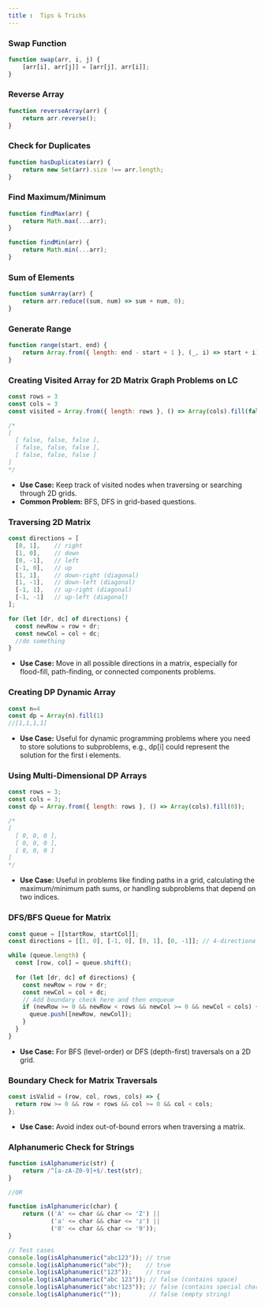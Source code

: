 ```yaml
---
title :  Tips & Tricks
---
```



### Swap Function

```JavaScript
function swap(arr, i, j) {
    [arr[i], arr[j]] = [arr[j], arr[i]];
}
```

### Reverse Array

```JavaScript
function reverseArray(arr) {
    return arr.reverse();
}
```
### Check for Duplicates

```JavaScript
function hasDuplicates(arr) {
    return new Set(arr).size !== arr.length;
}
```

### Find Maximum/Minimum

```JavaScript
function findMax(arr) {
    return Math.max(...arr);
}

function findMin(arr) {
    return Math.min(...arr);
}
```

### Sum of Elements

```JavaScript
function sumArray(arr) {
    return arr.reduce((sum, num) => sum + num, 0);
}
```
### Generate Range

```JavaScript
function range(start, end) {
    return Array.from({ length: end - start + 1 }, (_, i) => start + i);
}
```

### Creating Visited Array for 2D Matrix Graph Problems on LC


```JavaScript
const rows = 3
const cols = 3
const visited = Array.from({ length: rows }, () => Array(cols).fill(false));

/* 
[
  [ false, false, false ],
  [ false, false, false ],
  [ false, false, false ]
]
*/
```
 - **Use Case:** Keep track of visited nodes when traversing or searching through 2D grids.
 - **Common Problem:** BFS, DFS in grid-based questions.

### Traversing 2D Matrix

```JavaScript
const directions = [
  [0, 1],    // right
  [1, 0],    // down
  [0, -1],   // left
  [-1, 0],   // up
  [1, 1],    // down-right (diagonal)
  [1, -1],   // down-left (diagonal)
  [-1, 1],   // up-right (diagonal)
  [-1, -1]   // up-left (diagonal)
];

for (let [dr, dc] of directions) {
  const newRow = row + dr;
  const newCol = col + dc;
  //do something
}
```
 - **Use Case:** Move in all possible directions in a matrix, especially for flood-fill, path-finding, or connected components problems.

### Creating DP Dynamic Array

```JavaScript
const n=4
const dp = Array(n).fill(1)
//[1,1,1,1]
```
- **Use Case:** Useful for dynamic programming problems where you need to store solutions to subproblems, e.g., dp[i] could represent the solution for the first i elements.

### Using Multi-Dimensional DP Arrays

```JavaScript
const rows = 3;
const cols = 3;
const dp = Array.from({ length: rows }, () => Array(cols).fill(0));

/* 
[
  [ 0, 0, 0 ],
  [ 0, 0, 0 ],
  [ 0, 0, 0 ]
]
*/
```

- **Use Case:** Useful in problems like finding paths in a grid, calculating the maximum/minimum path sums, or handling subproblems that depend on two indices.

### DFS/BFS Queue for Matrix

```JavaScript
const queue = [[startRow, startCol]];
const directions = [[1, 0], [-1, 0], [0, 1], [0, -1]]; // 4-directional movement

while (queue.length) {
  const [row, col] = queue.shift();
  
  for (let [dr, dc] of directions) {
    const newRow = row + dr;
    const newCol = col + dc;
    // Add boundary check here and then enqueue
    if (newRow >= 0 && newRow < rows && newCol >= 0 && newCol < cols) {
      queue.push([newRow, newCol]);
    }
  }
}
```
- **Use Case:** For BFS (level-order) or DFS (depth-first) traversals on a 2D grid.

### Boundary Check for Matrix Traversals

```JavaScript
const isValid = (row, col, rows, cols) => {
  return row >= 0 && row < rows && col >= 0 && col < cols;
};
```
- **Use Case:** Avoid index out-of-bound errors when traversing a matrix.

### Alphanumeric Check for Strings

```JavaScript
function isAlphanumeric(str) {
    return /^[a-zA-Z0-9]+$/.test(str);
}

//OR

function isAlphanumeric(char) {
    return (('A' <= char && char <= 'Z') || 
            ('a' <= char && char <= 'z') || 
            ('0' <= char && char <= '9'));
}

// Test cases
console.log(isAlphanumeric("abc123")); // true
console.log(isAlphanumeric("abc"));    // true
console.log(isAlphanumeric("123"));    // true
console.log(isAlphanumeric("abc 123")); // false (contains space)
console.log(isAlphanumeric("abc!123")); // false (contains special character)
console.log(isAlphanumeric(""));        // false (empty string)
```
